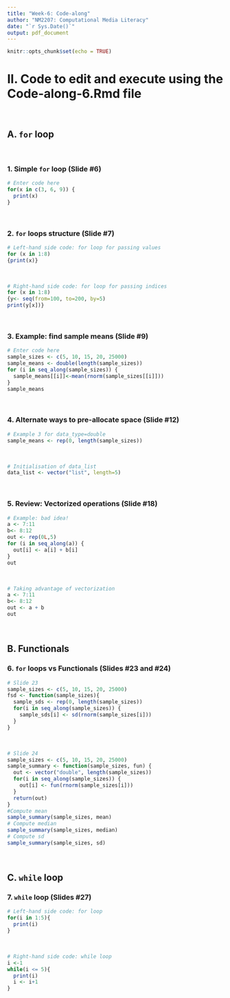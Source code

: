 ```yaml
---
title: "Week-6: Code-along"
author: "NM2207: Computational Media Literacy"
date: "`r Sys.Date()`"
output: pdf_document
---
```


```r
knitr::opts_chunk$set(echo = TRUE)
```

# II. Code to edit and execute using the Code-along-6.Rmd file 
<br>

## A. `for` loop
<br>

### 1. Simple `for` loop (Slide #6)

```r
# Enter code here
for(x in c(3, 6, 9)) {
  print(x)
}
```
<br>

### 2. `for` loops structure (Slide #7)

```r
# Left-hand side code: for loop for passing values
for (x in 1:8)
{print(x)}
```
<br>
```r
# Right-hand side code: for loop for passing indices
for (x in 1:8)
{y<- seq(from=100, to=200, by=5)
print(y[x])}
```
<br>

### 3. Example: find sample means (Slide #9)

```r
# Enter code here
sample_sizes <- c(5, 10, 15, 20, 25000)
sample_means <- double(length(sample_sizes))
for (i in seq_along(sample_sizes)) {
  sample_means[[i]]<-mean(rnorm(sample_sizes[[i]]))
}
sample_means
```
<br>

### 4. Alternate ways to pre-allocate space (Slide #12)

```r
# Example 3 for data_type=double
sample_means <- rep(0, length(sample_sizes))
```
<br>

```r
# Initialisation of data_list
data_list <- vector("list", length=5)
```
<br>

### 5. Review: Vectorized operations (Slide #18)

```r
# Example: bad idea!
a <- 7:11
b<- 8:12
out <- rep(0L,5)
for (i in seq_along(a)) {
  out[i] <- a[i] + b[i]
}
out
```
<br>

```r
# Taking advantage of vectorization
a <- 7:11
b<- 8:12
out <- a + b
out
```
<br>

## B. Functionals

### 6. `for` loops vs Functionals (Slides #23 and #24)

```r
# Slide 23
sample_sizes <- c(5, 10, 15, 20, 25000)
fsd <- function(sample_sizes){
  sample_sds <- rep(0, length(sample_sizes))
  for(i in seq_along(sample_sizes)) {
    sample_sds[i] <- sd(rnorm(sample_sizes[i]))
  }
}
```
<br>

```r
# Slide 24
sample_sizes <- c(5, 10, 15, 20, 25000)
sample_summary <- function(sample_sizes, fun) {
  out <- vector("double", length(sample_sizes))
  for(i in seq_along(sample_sizes)) {
    out[i] <- fun(rnorm(sample_sizes[i]))
  }
  return(out)
}
#Compute mean
sample_summary(sample_sizes, mean)
# Compute median
sample_summary(sample_sizes, median)
# Compute sd
sample_summary(sample_sizes, sd)
```
<br>

## C. `while` loop

### 7. `while` loop (Slides #27)

```r
# Left-hand side code: for loop
for(i in 1:5){
  print(i)
}
```
<br>

```r
# Right-hand side code: while loop
i <-1
while(i <= 5){
  print(i)
  i <- i+1
}
```
<br>


